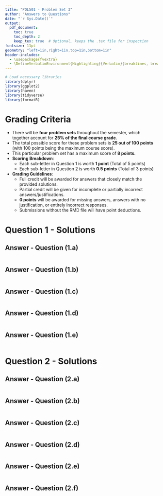 ---
title: "POL501 - Problem Set 3"
author: "Answers to Questions"
date: "`r Sys.Date()`"
output:
  pdf_document:
    toc: true
    toc_depth: 2
    keep_tex: true  # Optional, keeps the .tex file for inspection
fontsize: 11pt
geometry: "left=1in,right=1in,top=1in,bottom=1in"
header-includes:
  - \usepackage{fvextra}
  - \DefineVerbatimEnvironment{Highlighting}{Verbatim}{breaklines, breakanywhere, commandchars=\\\{\}}
---

\newpage


```{r setup, include=FALSE}
# Load necessary libraries
library(dplyr)
library(ggplot2)
library(haven)
library(tidyverse)
library(formatR)
```


# Grading Criteria

- There will be **four problem sets** throughout the semester, which together account for **25% of the final course grade**.
- The total possible score for these problem sets is **25 out of 100 points** (with 100 points being the maximum course score).
- This particular problem set has a maximum score of **8 points**.
- **Scoring Breakdown**:
  * Each sub-letter in Question 1 is worth **1 point** (Total of 5 points)
  * Each sub-letter in Question 2 is worth **0.5 points** (Total of 3 points)

- **Grading Guidelines**:
  * Full credit will be awarded for answers that closely match the provided solutions.
  * Partial credit will be given for incomplete or partially incorrect answers/justifications.
  * **0 points** will be awarded for missing answers, answers with no justification, or entirely incorrect responses.
  * Submissions without the RMD file will have point deductions.

# Question 1 - Solutions

## Answer - Question (1.a)

```{r 1a, echo=TRUE}
```

## Answer - Question (1.b)

```{r 1b, echo=TRUE}
```

## Answer - Question (1.c)

```{r 1c, echo=TRUE}
```

## Answer - Question (1.d)

```{r 1d, echo=TRUE}
```

## Answer - Question (1.e)

```{r 1e, echo=TRUE}
```


# Question 2 - Solutions

## Answer - Question (2.a)

```{r 2a, echo=TRUE}
```

## Answer - Question (2.b)

```{r 2b, echo=TRUE}
```

## Answer - Question (2.c)

```{r 2c, echo=TRUE}
```

## Answer - Question (2.d)

```{r 2d, echo=TRUE}
```

## Answer - Question (2.e)

```{r 2e, echo=TRUE}
```

## Answer - Question (2.f)

```{r 2f, echo=TRUE}
```
